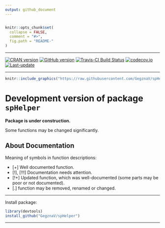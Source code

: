 ```yaml
---
output: github_document
---
```


<!-- --- -->
<!-- output: -->
<!--   md_document: -->
<!--     variant: markdown_github -->
<!-- --- -->
```r

```



<!-- README.md is generated from README.Rmd. Please edit that file -->
 
```r
knitr::opts_chunk$set(
  collapse = FALSE,
  comment = "#>",
  fig.path = "README-"
)
```

***

[![CRAN version](http://www.r-pkg.org/badges/version/spHelper)](http://cran.rstudio.com/web/packages/spHelper/index.html)
[![GitHub version](https://img.shields.io/badge/GitHub-v`r packageVersion("spHelper")`-brightgreen.svg)](https://github.com/GegznaV/spHelper)
[![Travis-CI Build Status](https://travis-ci.org/GegznaV/spHelper.png?branch=master)](https://travis-ci.org/GegznaV/spHelper)
[![codecov.io](https://codecov.io/github/GegznaV/spHelper/coverage.svg?branch=master)](https://codecov.io/github/GegznaV/spHelper?branch=master)
[![Last-update](https://img.shields.io/badge/last%20update-`r gsub('-', '--', Sys.Date())`-yellowgreen.svg)](/commits/master)

***


```r
knitr::include_graphics("https://raw.githubusercontent.com/GegznaV/spHelper/master/docs/logo.png")
```


Development version of package `spHelper` 
==========================================


**Package is under construction.**

Some functions may be changed significantly.

About Documentation
--------------------

Meaning of symbols in function descriptions:

- [+] Well documented function.
- [!], [!!!] Documentation needs attention.
- [!+] Updated function, which was well-documented (some parts may be poor or not documented).
- [.] function may be removed, renamed or changed.


* * *

Install package:

```r
library(devtools)
install_github("GegznaV/spHelper")
```


* * *

 <p align="right"> </p>    


 

